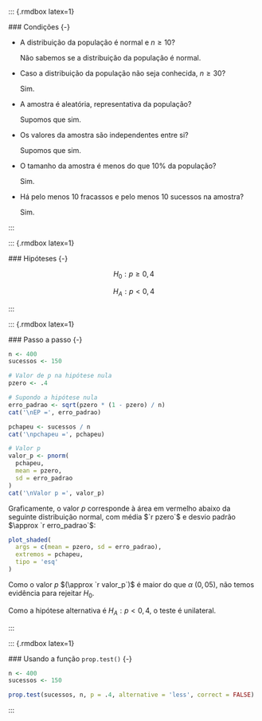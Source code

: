 
   ::: {.rmdbox latex=1}
   
   ### Condições {-}
   
   * A distribuição da população é normal e $n \geq 10$?
   
     Não sabemos se a distribuição da população é normal.
     
   * Caso a distribuição da população não seja conhecida, $n \geq 30$?
   
     Sim.
     
   * A amostra é aleatória, representativa da população?
   
     Supomos que sim.
     
   * Os valores da amostra são independentes entre si?
   
     Supomos que sim.
     
   * O tamanho da amostra é menos do que $10\%$ da população?
   
     Sim.
     
   * Há pelo menos 10 fracassos e pelo menos 10 sucessos na amostra?
   
     Sim.
     
   :::

   ::: {.rmdbox latex=1}
   
   ### Hipóteses {-}
   
   $$
   H_0 : p \geq 0{,}4
   $$
   
   $$
   H_A : p < 0{,}4
   $$
   
   :::
   
   ::: {.rmdbox latex=1}
   
   ### Passo a passo {-}
   
   ```r
   n <- 400
   sucessos <- 150
   
   # Valor de p na hipótese nula
   pzero <- .4
   
   # Supondo a hipótese nula
   erro_padrao <- sqrt(pzero * (1 - pzero) / n)
   cat('\nEP =', erro_padrao)
   
   pchapeu <- sucessos / n
   cat('\npchapeu =', pchapeu)
   
   # Valor p
   valor_p <- pnorm(
     pchapeu, 
     mean = pzero, 
     sd = erro_padrao
   )
   cat('\nValor p =', valor_p)
   ```
   
   Graficamente, o valor $p$ corresponde à área em vermelho abaixo da seguinte distribuição normal, com média $`r pzero`$ e desvio padrão $\approx `r erro_padrao`$:
   
   ```r
   plot_shaded(
     args = c(mean = pzero, sd = erro_padrao),
     extremos = pchapeu,
     tipo = 'esq'
   )      
   ```
   
   Como o valor $p$ $(\approx `r valor_p`)$ é maior do que $\alpha$    ($0{,}05$), [não temos evidência para rejeitar $H_0$]{.hl}.
   
   Como a hipótese alternativa é $H_A : p < 0{,}4$, o teste é unilateral.
   
   :::
   
   ::: {.rmdbox latex=1}
   
   ### Usando a função `prop.test()` {-}
   
   ```r
   n <- 400
   sucessos <- 150
   
   prop.test(sucessos, n, p = .4, alternative = 'less', correct = FALSE)
   ```
   
   :::
   
   
